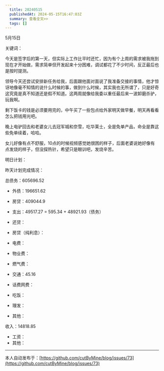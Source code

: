 ```yaml
---
  title: 20240515
  publishedAt: 2024-05-15T16:47:03Z
  summary: 查看全文>>
  tags: []
---
```


5月15日

关键词：

今天是签字后的第一天，但实际上工作比平时还忙，因为有个上周的需求被我拖到现在才开始做，需求简单但开发起来十分困难，调试都花了不少时间，反正最后也是按时提测。

领导今天还尝试安排新任务给我，后面跟他面对面说了我准备交接的事情，他才惊讶地像毫不知情的说什么时候的事，做到什么时候，其实我也无所谓了，只是好奇这究竟是真不知道还是假不知道。这两周就像给我委以重任最后来一波卸磨杀驴，玩我啊。

剩下饭卡的钱是必须要用完的，中午买了一些包点给外家明天做早餐，明天再看看怎么把钱用光吧。

晚上电驴回去和老婆女儿去冠军城和奈雪，吃华莱士，全是免单产品，命全是靠这些免单续着，哈哈。

女儿好像有点不舒服，10点的时候视频感觉她很困的样子，后面老婆说她好像有点发烧的样子，但没探热针，希望只是眼训吧，发烧辛苦。

明日计划：

昨天计划完成情况：

总债务：605696.52
- 外债：196651.62
- 房贷：409044.9

- 支出：49517.27 = 595.34 + 48921.93（债务）
- 还贷：
- 房贷（纯利息）：
- 电费：
- 物业费：
- 燃气费：
- 交通：45.16
- 话费网费：
- 吃饭：
- 理发：
- 其他：

收入：14818.85
- 工资：
- 其他：


---
本人自动发布于：[https://github.com/cutByMine/blog/issues/73](https://github.com/cutByMine/blog/issues/73)
